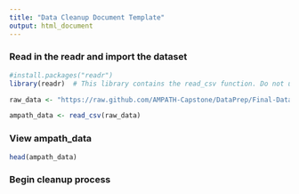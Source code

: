 ```yaml
---
title: "Data Cleanup Document Template"
output: html_document
---
```

### Read in the readr and import the dataset 
```r
#install.packages("readr")
library(readr)  # This library contains the read_csv function. Do not use the standard R function read.csv()

raw_data <- "https://raw.github.com/AMPATH-Capstone/DataPrep/Final-Data/artcoops.csv" 

ampath_data <- read_csv(raw_data)
```

### View ampath_data
```r
head(ampath_data)
```

### Begin cleanup process 
```r

```

